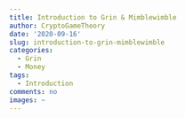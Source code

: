 ```yaml
---
title: Introduction to Grin & Mimblewimble
author: CryptoGameTheory
date: '2020-09-16'
slug: introduction-to-grin-mimblewimble
categories:
  - Grin
  - Money
tags:
  - Introduction
comments: no
images: ~
---
```


